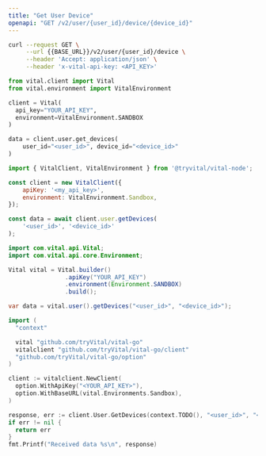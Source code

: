 ```yaml
---
title: "Get User Device"
openapi: "GET /v2/user/{user_id}/device/{device_id}"
---
```


<RequestExample>

```bash Shell
curl --request GET \
     --url {{BASE_URL}}/v2/user/{user_id}/device \
     --header 'Accept: application/json' \
     --header 'x-vital-api-key: <API_KEY>'
```

```python Python
from vital.client import Vital
from vital.environment import VitalEnvironment

client = Vital(
  api_key="YOUR_API_KEY",
  environment=VitalEnvironment.SANDBOX
)

data = client.user.get_devices(
    user_id="<user_id>", device_id="<device_id>"
)
```

```javascript Node
import { VitalClient, VitalEnvironment } from '@tryvital/vital-node';

const client = new VitalClient({
    apiKey: '<my_api_key>',
    environment: VitalEnvironment.Sandbox,
});

const data = await client.user.getDevices(
    '<user_id>', '<device_id>'
);
```

```java Java
import com.vital.api.Vital;
import com.vital.api.core.Environment;

Vital vital = Vital.builder()
                .apiKey("YOUR_API_KEY")
                .environment(Environment.SANDBOX)
                .build();

var data = vital.user().getDevices("<user_id>", "<device_id>");
```

```go Go
import (
  "context"

  vital "github.com/tryVital/vital-go"
  vitalclient "github.com/tryVital/vital-go/client"
  "github.com/tryVital/vital-go/option"
)

client := vitalclient.NewClient(
  option.WithApiKey("<YOUR_API_KEY>"),
  option.WithBaseURL(vital.Environments.Sandbox),
)

response, err := client.User.GetDevices(context.TODO(), "<user_id>", "<device_id>")
if err != nil {
  return err
}
fmt.Printf("Received data %s\n", response)
```

</RequestExample>
